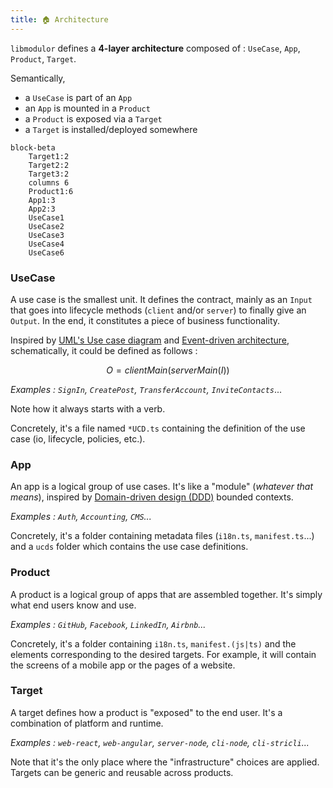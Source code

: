 ```yaml
---
title: 🏠 Architecture
---
```


`libmodulor` defines a **4-layer architecture** composed of : `UseCase`, `App`, `Product`, `Target`.

Semantically,

- a `UseCase` is part of an `App`
- an `App` is mounted in a `Product`
- a `Product` is exposed via a `Target`
- a `Target` is installed/deployed somewhere

```mermaid
block-beta
    Target1:2
    Target2:2
    Target3:2
    columns 6
    Product1:6
    App1:3
    App2:3
    UseCase1
    UseCase2
    UseCase3
    UseCase4
    UseCase6
```

### UseCase

A use case is the smallest unit. It defines the contract, mainly as an `Input` that goes into lifecycle methods (`client` and/or `server`) to finally give an `Output`. In the end, it constitutes a piece of business functionality.

Inspired by [UML's Use case diagram](https://en.wikipedia.org/wiki/Use_case_diagram) and [Event-driven architecture](https://en.wikipedia.org/wiki/Event-driven_architecture), schematically, it could be defined as follows :

```math
O = clientMain(serverMain(I))
```

_Examples : `SignIn`, `CreatePost`, `TransferAccount`, `InviteContacts`_...

Note how it always starts with a verb.

Concretely, it's a file named `*UCD.ts` containing the definition of the use case (io, lifecycle, policies, etc.).

### App

An app is a logical group of use cases. It's like a "module" (_whatever that means_), inspired by [Domain-driven design (DDD)](https://en.wikipedia.org/wiki/Domain-driven_design) bounded contexts.

_Examples : `Auth`, `Accounting`, `CMS`..._

Concretely, it's a folder containing metadata files (`i18n.ts`, `manifest.ts`...) and a `ucds` folder which contains the use case definitions.

### Product

A product is a logical group of apps that are assembled together. It's simply what end users know and use.

_Examples : `GitHub`, `Facebook`, `LinkedIn`, `Airbnb`..._

Concretely, it's a folder containing  `i18n.ts`, `manifest.(js|ts)` and the elements corresponding to the desired targets. For example, it will contain the screens of a mobile app or the pages of a website.

### Target

A target defines how a product is "exposed" to the end user. It's a combination of platform and runtime.

_Examples : `web-react`, `web-angular`, `server-node`, `cli-node`, `cli-stricli`..._

Note that it's the only place where the "infrastructure" choices are applied. Targets can be generic and reusable across products.
